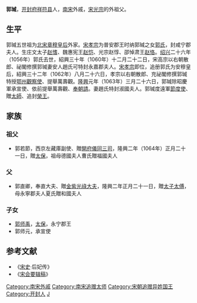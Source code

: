 '''郭瑊'''，[[开封府|开封府]][[祥符县|祥符县]]人，[[南宋|南宋]]外戚，[[宋光宗|宋光宗]]的外祖父。
==生平==
郭瑊五世祖为[[北宋|北宋]][[章穆皇后|章穆皇后]]外家。[[宋孝宗|宋孝宗]]为普安郡王时纳郭瑊之女[[成穆皇后|郭氏]]，封咸宁郡夫人。生庄文太子[[赵愭|赵愭]]、魏惠宪王[[赵恺|赵恺]]、光宗赵惇、邵悼肃王[[赵恪|赵恪]]。[[绍兴|绍兴]]二十六年（1056年）郭氏去世，紹興三十年（1060年）十二月二十二日，宋高宗以右朝散郎、祕閣修撰郭瑊妻安人趙氏可特封永嘉郡夫人。[[宋孝宗|宋孝宗]]即位，追册郭氏为安穆皇后，紹興三十二年（1062年）八月二十六日，孝宗以右朝散郎、充祕閣修撰郭瑊特授[[鄂州|鄂州]][[觀察使|觀察使]]、提舉萬壽觀。[[隆興|隆興]]元年（1063年）三月二十六日，郭瑊除昭慶軍承宣使、依前提舉萬壽觀、[[奉朝請|奉朝請]]。妻趙氏特封淑國夫人。郭瑊度遠軍[[節度使|節度使]]、贈[[太師|太師]]、追封[[榮王|榮王]]。
==家族==
===祖父===
*郭若節，西京左藏庫副使、贈[[開府儀同三司|開府儀同三司]]，隆興二年（1064年）正月二十一日，贈[[太保|太保]]，祖母德國夫人曹氏贈福國夫人
===父===
*郭直卿，奉直大夫、贈[[金紫光祿大夫|金紫光祿大夫]]，隆興二年正月二十一日，贈[[太子太傅|太子太傅]]，母永寧郡夫人夏氏贈和國夫人
===子女===
*[[郭师禹|郭师禹]]，[[太保|太保]]，永宁郡王
*郭师元，承宣使
==参考文献==
*《[[宋史|宋史]]·后妃传》
*《[[宋会要辑稿|宋会要辑稿]]》
{{DEFAULTSORT:G}}
[[Category:南宋外戚|Category:南宋外戚]]
[[Category:南宋追赠太师|Category:南宋追赠太师]]
[[Category:宋朝追赠异姓国王|Category:宋朝追赠异姓国王]]
[[Category:开封人|Category:开封人]]
[[Category:郭姓|J]]